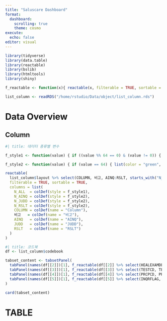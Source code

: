 ```yaml
---
title: "Saluscare Dashboard"
format:
  dashboard:
    scrolling: true
    theme: cosmo
execute:
  echo: false
editor: visual
---
```


```r
library(tidyverse)
library(data.table)
library(reactable)
library(bslib)
library(htmltools)
library(shiny)

f_reactable <- function(x){ reactable(x, filterable = TRUE, sortable = TRUE) }

list_column <- readRDS("/home/rstudio/Data/object/list_column.rds")
```

# Data Overview

## Column

```r
#| title: 데이터 종류별 변수

f_style1 <- function(value) { if ((value %% 64 == 0) & (value != 0)) { list(fontWeight = "bold") } else if (value != 0) { list() } else { list() } }

f_style2 <- function(value) { if (value == 64) { list(color = "green", fontWeight = "bold") } else if (value != 0) { list(color = "red") } else { list() } }

reactable(
  list_column$layout %>% select(COLUMN, 비고, AINQ:RSLT, starts_with("N_")),
  filterable = TRUE, sortable = TRUE,
  columns = list(
    N_ALL  = colDef(style = f_style1),
    N_AINQ = colDef(style = f_style2),
    N_JUDD = colDef(style = f_style2),
    N_RSLT = colDef(style = f_style2),
    COLUMN = colDef(name = "Column"),
    비고   = colDef(name = "비고"),
    AINQ   = colDef(name = "AINQ"),
    JUDD   = colDef(name = "JUDD"),
    RSLT   = colDef(name = "RSLT")
  )
)
```

```r
#| title: 코드북
df <- list_column$codebook

tabset_content <- tabsetPanel(
  tabPanel(names(df[[2]])[1], f_reactable(df[[2]] %>% select(HEALEXAMDETLFLAG, DETLDESC))),
  tabPanel(names(df[[3]])[1], f_reactable(df[[3]] %>% select(TESTCD, TESTNM, LRFLAG, everything()))),
  tabPanel(names(df[[4]])[1], f_reactable(df[[4]] %>% select(PRCPCD, PRCPNM, FROMDD, TODD, everything()))),
  tabPanel(names(df[[5]])[1], f_reactable(df[[5]] %>% select(INQRFLAG, CDNAME, FROMDD, TODD, everything())))
)

card(tabset_content)

```

# TABLE